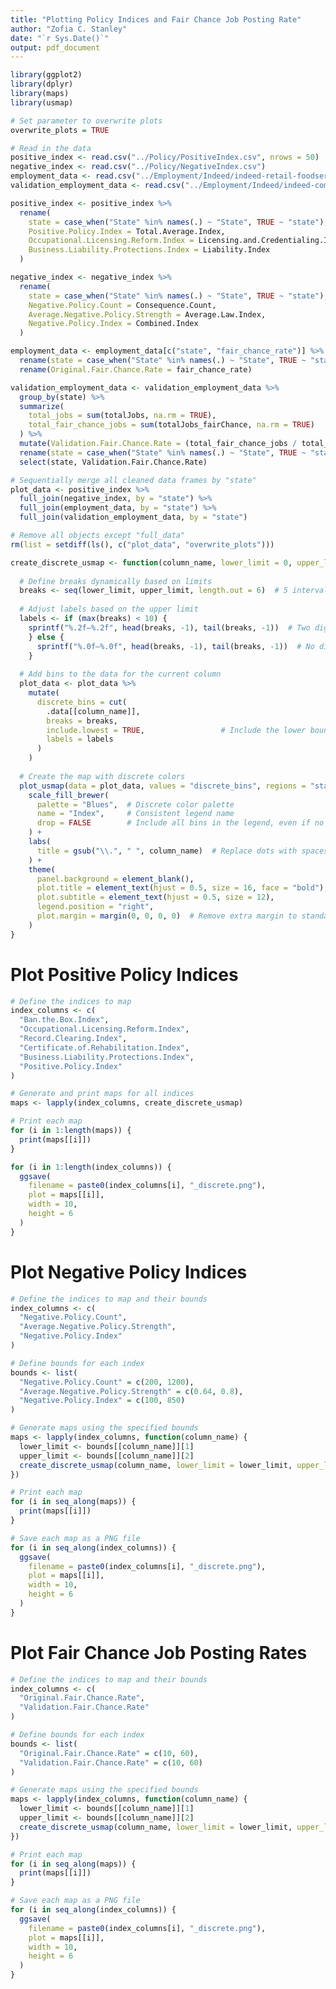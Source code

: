 ```yaml
---
title: "Plotting Policy Indices and Fair Chance Job Posting Rate"
author: "Zofia C. Stanley"
date: "`r Sys.Date()`"
output: pdf_document
---
```




```r
library(ggplot2)
library(dplyr)
library(maps)
library(usmap)

# Set parameter to overwrite plots
overwrite_plots = TRUE

# Read in the data
positive_index <- read.csv("../Policy/PositiveIndex.csv", nrows = 50)
negative_index <- read.csv("../Policy/NegativeIndex.csv")
employment_data <- read.csv("../Employment/Indeed/indeed-retail-foodservice-fairchance.csv")
validation_employment_data <- read.csv("../Employment/Indeed/indeed-complete-industry.csv")
```

```r
positive_index <- positive_index %>%
  rename(
    state = case_when("State" %in% names(.) ~ "State", TRUE ~ "state"),
    Positive.Policy.Index = Total.Average.Index,
    Occupational.Licensing.Reform.Index = Licensing.and.Credentialing.Index,
    Business.Liability.Protections.Index = Liability.Index
  )

negative_index <- negative_index %>%
  rename(
    state = case_when("State" %in% names(.) ~ "State", TRUE ~ "state"),
    Negative.Policy.Count = Consequence.Count,
    Average.Negative.Policy.Strength = Average.Law.Index,
    Negative.Policy.Index = Combined.Index
  ) 

employment_data <- employment_data[c("state", "fair_chance_rate")] %>%
  rename(state = case_when("State" %in% names(.) ~ "State", TRUE ~ "state")) %>%
  rename(Original.Fair.Chance.Rate = fair_chance_rate)

validation_employment_data <- validation_employment_data %>%
  group_by(state) %>%
  summarize(
    total_jobs = sum(totalJobs, na.rm = TRUE),
    total_fair_chance_jobs = sum(totalJobs_fairChance, na.rm = TRUE)
  ) %>%
  mutate(Validation.Fair.Chance.Rate = (total_fair_chance_jobs / total_jobs) * 1000) %>%
  rename(state = case_when("State" %in% names(.) ~ "State", TRUE ~ "state")) %>%
  select(state, Validation.Fair.Chance.Rate)

# Sequentially merge all cleaned data frames by "state"
plot_data <- positive_index %>%
  full_join(negative_index, by = "state") %>%
  full_join(employment_data, by = "state") %>%
  full_join(validation_employment_data, by = "state")

# Remove all objects except "full_data"
rm(list = setdiff(ls(), c("plot_data", "overwrite_plots")))
```

``` r
create_discrete_usmap <- function(column_name, lower_limit = 0, upper_limit = 1) {
  
  # Define breaks dynamically based on limits
  breaks <- seq(lower_limit, upper_limit, length.out = 6)  # 5 intervals + 1 upper bound
  
  # Adjust labels based on the upper limit
  labels <- if (max(breaks) < 10) {
    sprintf("%.2f–%.2f", head(breaks, -1), tail(breaks, -1))  # Two digits past the decimal
    } else {
      sprintf("%.0f–%.0f", head(breaks, -1), tail(breaks, -1))  # No digits past the decimal
    }
  
  # Add bins to the data for the current column
  plot_data <- plot_data %>%
    mutate(
      discrete_bins = cut(
        .data[[column_name]],
        breaks = breaks, 
        include.lowest = TRUE,                 # Include the lower bound in the first bin
        labels = labels
      )
    )
  
  # Create the map with discrete colors
  plot_usmap(data = plot_data, values = "discrete_bins", regions = "states") +
    scale_fill_brewer(
      palette = "Blues",  # Discrete color palette
      name = "Index",     # Consistent legend name
      drop = FALSE        # Include all bins in the legend, even if no states fall into a bin
    ) +
    labs(
      title = gsub("\\.", " ", column_name)  # Replace dots with spaces for a clean title
    ) +
    theme(
      panel.background = element_blank(),
      plot.title = element_text(hjust = 0.5, size = 16, face = "bold"),
      plot.subtitle = element_text(hjust = 0.5, size = 12),
      legend.position = "right",
      plot.margin = margin(0, 0, 0, 0)  # Remove extra margin to standardize map size
    )
}

```

# Plot Positive Policy Indices

``` r
# Define the indices to map
index_columns <- c(
  "Ban.the.Box.Index",
  "Occupational.Licensing.Reform.Index",
  "Record.Clearing.Index",
  "Certificate.of.Rehabilitation.Index",
  "Business.Liability.Protections.Index",
  "Positive.Policy.Index"
)

# Generate and print maps for all indices
maps <- lapply(index_columns, create_discrete_usmap)

# Print each map
for (i in 1:length(maps)) {
  print(maps[[i]])
}

for (i in 1:length(index_columns)) {
  ggsave(
    filename = paste0(index_columns[i], "_discrete.png"),
    plot = maps[[i]],
    width = 10,
    height = 6
  )
}


```

# Plot Negative Policy Indices

``` r
# Define the indices to map and their bounds
index_columns <- c(
  "Negative.Policy.Count",
  "Average.Negative.Policy.Strength",
  "Negative.Policy.Index"
)

# Define bounds for each index
bounds <- list(
  "Negative.Policy.Count" = c(200, 1200),
  "Average.Negative.Policy.Strength" = c(0.64, 0.8),
  "Negative.Policy.Index" = c(100, 850)
)

# Generate maps using the specified bounds
maps <- lapply(index_columns, function(column_name) {
  lower_limit <- bounds[[column_name]][1]
  upper_limit <- bounds[[column_name]][2]
  create_discrete_usmap(column_name, lower_limit = lower_limit, upper_limit = upper_limit)
})

# Print each map
for (i in seq_along(maps)) {
  print(maps[[i]])
}

# Save each map as a PNG file
for (i in seq_along(index_columns)) {
  ggsave(
    filename = paste0(index_columns[i], "_discrete.png"),
    plot = maps[[i]],
    width = 10,
    height = 6
  )
}
```

# Plot Fair Chance Job Posting Rates

``` r
# Define the indices to map and their bounds
index_columns <- c(
  "Original.Fair.Chance.Rate",
  "Validation.Fair.Chance.Rate"
)

# Define bounds for each index
bounds <- list(
  "Original.Fair.Chance.Rate" = c(10, 60),
  "Validation.Fair.Chance.Rate" = c(10, 60)
)

# Generate maps using the specified bounds
maps <- lapply(index_columns, function(column_name) {
  lower_limit <- bounds[[column_name]][1]
  upper_limit <- bounds[[column_name]][2]
  create_discrete_usmap(column_name, lower_limit = lower_limit, upper_limit = upper_limit)
})

# Print each map
for (i in seq_along(maps)) {
  print(maps[[i]])
}

# Save each map as a PNG file
for (i in seq_along(index_columns)) {
  ggsave(
    filename = paste0(index_columns[i], "_discrete.png"),
    plot = maps[[i]],
    width = 10,
    height = 6
  )
}
```
